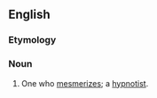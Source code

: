 ==English==

===Etymology===
{{suffix|en|mesmerize|er}}

===Noun===
{{en-noun}}

# One who [[mesmerize]]s; a [[hypnotist]].